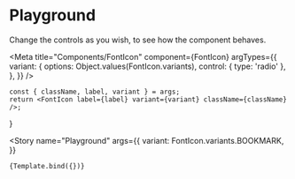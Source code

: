 
# Playground

Change the controls as you wish, to see how the component behaves.

<Meta
    title="Components/FontIcon"
    component={FontIcon}
    argTypes={{
        variant: {
            options: Object.values(FontIcon.variants),
            control: { type: 'radio' },
        },
    }}
/>

    const { className, label, variant } = args;
    return <FontIcon label={label} variant={variant} className={className} />;
}

<Story
    name="Playground"
    args={{
        variant: FontIcon.variants.BOOKMARK,
    }}
>
    {Template.bind({})}
</Story>
